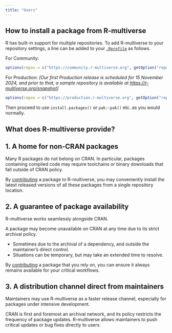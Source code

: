 ```yaml
---
title: "Users"
---
```


## How to install a package from R-multiverse

R has built-in support for multiple repositories.
To add R-multiverse to your repository settings, a line can be added to your [`.Rprofile`](https://rstats.wtf/r-startup.html#rprofile) as follows.

For Community:

```r
options(repos = c("https://community.r-multiverse.org", getOption("repos")))
```

For Production:
*[Our first Production release is scheduled for 15 November 2024, and prior to that, a sample repository is available at <https://r-multiverse.org/snapshot>]*
```r
options(repos = c("https://production.r-multiverse.org", getOption("repos")))
```

Then proceed to use `install.packages()` or `pak::pak()` etc. as you would normally.

## What does R-multiverse provide?

::: {.callout-tip collapse="true"}
## 1. A home for non-CRAN packages

Many R packages do not belong on CRAN. In particular, packages containing compiled code may require toolchains or binary downloads that fall outside of CRAN policy.

By [contributing](contributors.qmd) a package to R-multiverse, you may conveniently install the latest released versions of all these packages from a single repository location.
:::

::: {.callout-tip collapse="true"}
## 2. A guarantee of package availability

R-multiverse works seamlessly alongside CRAN.

A package may become unavailable on CRAN at any time due to its strict archival policy.

- Sometimes due to the archival of a dependency, and outside the maintainer's direct control.
- Situations can be temporary, but may take an extended time to resolve.

By [contributing](contributors.qmd) a package that you rely on, you can ensure it always remains available for your critical workflows.
:::

::: {.callout-tip collapse="true"}
## 3. A distribution channel direct from maintainers

Maintainers may use R-multiverse as a faster release channel, especially for packages under intensive development. 

CRAN is first and foremost an archival network, and its policy restricts the frequency of package updates.
R-multiverse allows maintainers to push critical updates or bug fixes directly to users.
:::
